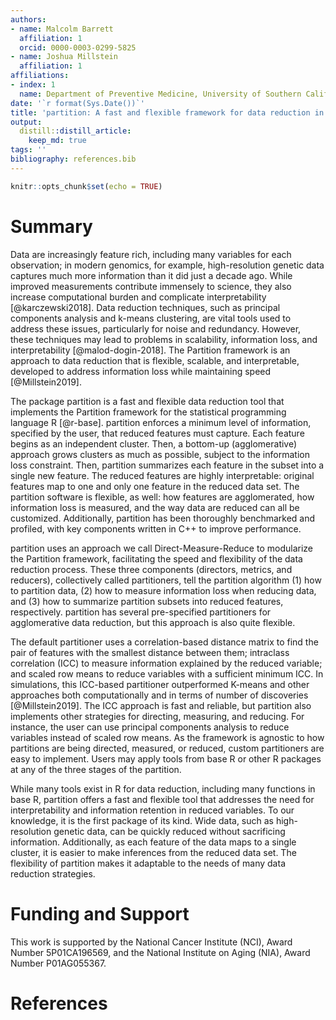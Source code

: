 ```yaml
---
authors:
- name: Malcolm Barrett
  affiliation: 1
  orcid: 0000-0003-0299-5825
- name: Joshua Millstein
  affiliation: 1
affiliations:
- index: 1
  name: Department of Preventive Medicine, University of Southern California
date: '`r format(Sys.Date())`'
title: 'partition: A fast and flexible framework for data reduction in R'
output:
  distill::distill_article:
    keep_md: true
tags: ''
bibliography: references.bib
---
```


```r
knitr::opts_chunk$set(echo = TRUE)
```

# Summary 

Data are increasingly feature rich, including many variables for each observation; in modern genomics, for example, high-resolution genetic data captures much more information than it did just a decade ago. While improved measurements contribute immensely to science, they also increase computational burden and complicate interpretability [@karczewski2018]. Data reduction techniques, such as principal components analysis and k-means clustering, are vital tools used to address these issues, particularly for noise and redundancy. However, these techniques may lead to problems in scalability, information loss, and interpretability [@malod-dogin-2018]. The Partition framework is an approach to data reduction that is flexible, scalable, and interpretable, developed to address information loss while maintaining speed [@Millstein2019].  

The package partition is a fast and flexible data reduction tool that implements the Partition framework for the statistical programming language R [@r-base]. partition enforces a minimum level of information, specified by the user, that reduced features must capture. Each feature begins as an independent cluster. Then, a bottom-up (agglomerative) approach grows clusters as much as possible, subject to the information loss constraint. Then, partition summarizes each feature in the subset into a single new feature. The reduced features are highly interpretable: original features map to one and only one feature in the reduced data set. The partition software is flexible, as well: how features are agglomerated, how information loss is measured, and the way data are reduced can all be customized. Additionally, partition has been thoroughly benchmarked and profiled, with key components written in C++ to improve performance.

partition uses an approach we call Direct-Measure-Reduce to modularize the Partition framework, facilitating the speed and flexibility of the data reduction process. These three components (directors, metrics, and reducers), collectively called partitioners, tell the partition algorithm (1) how to partition data, (2) how to measure information loss when reducing data, and (3) how to summarize partition subsets into reduced features, respectively. partition has several pre-specified partitioners for agglomerative data reduction, but this approach is also quite flexible. 

The default partitioner uses a correlation-based distance matrix to find the pair of features with the smallest distance between them; intraclass correlation (ICC) to measure information explained by the reduced variable; and scaled row means to reduce variables with a sufficient minimum ICC. In simulations, this ICC-based partitioner outperformed K-means and other approaches both computationally and in terms of number of discoveries [@Millstein2019]. The ICC approach is fast and reliable, but partition also implements other strategies for directing, measuring, and reducing. For instance, the user can use principal components analysis to reduce variables instead of scaled row means. As the framework is agnostic to how partitions are being directed, measured, or reduced, custom partitioners are easy to implement. Users may apply tools from base R or other R packages at any of the three stages of the partition.

While many tools exist in R for data reduction, including many functions in base R, partition offers a fast and flexible tool that addresses the need for interpretability and information retention in reduced variables. To our knowledge, it is the first package of its kind. Wide data, such as high-resolution genetic data, can be quickly reduced without sacrificing information. Additionally, as each feature of the data maps to a single cluster, it is easier to make inferences from the reduced data set. The flexibility of partition makes it adaptable to the needs of many data reduction strategies.

# Funding and Support

This work is supported by the National Cancer Institute (NCI), Award Number 5P01CA196569, and the National Institute on Aging (NIA), Award Number P01AG055367.

# References
